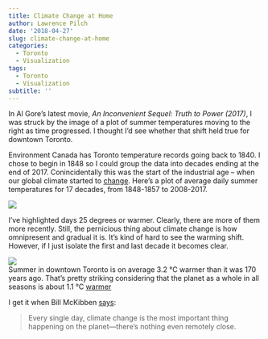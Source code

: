 ```yaml
---
title: Climate Change at Home
author: Lawrence Pilch
date: '2018-04-27'
slug: climate-change-at-home
categories:
  - Toronto
  - Visualization
tags:
  - Toronto
  - Visualization
subtitle: ''
---
```

In Al Gore’s latest movie, *An Inconvenient Sequel: Truth to Power (2017)*, I was struck by the 
image of a plot of summer temperatures moving to the right as time progressed. I thought I’d see whether that shift held true for downtown Toronto. 

Environment Canada has Toronto temperature records going back to 1840. I chose to begin in 1848 so I could group the data into decades ending at the end of 2017. Conincidentally this was the start of the industrial age -- when our global climate started to  [change](http://www.climatechangenews.com/2016/08/24/climate-change-now-has-a-start-date/). Here’s a plot of average daily summer temperatures for 17 decades, from 1848-1857 to 2008-2017.


![](/img/all_decades.svg)  

I’ve highlighted days 25 degrees or warmer. Clearly, there are more of them more recently. Still, the pernicious thing about climate change is how omnipresent and gradual it is. It’s kind of hard to see the warming shift. However, if I just isolate the first and last decade it becomes clear.

![](/img/first_last_decade.svg)  
Summer in downtown Toronto is on average 3.2 °C warmer than it was 170 years ago. That’s pretty striking considering that the planet as a whole in all seasons is about 1.1 °C [warmer](http://www.businessinsider.com/how-much-world-surface-temperatures-warmed-2017-1) 

I get it when Bill McKibben [says](https://www.newyorker.com/science/elements/hiroshima-kyoto-and-the-bombs-of-climate-change):

> Every single day, climate change is the most important thing happening on the planet—there’s nothing even remotely close.
